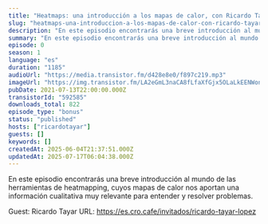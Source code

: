 ```yaml
---
title: "Heatmaps: una introducción a los mapas de calor, con Ricardo Tayar"
slug: "heatmaps-una-introduccion-a-los-mapas-de-calor-con-ricardo-tayar"
description: "En este episodio encontrarás una breve introducción al mundo de las herramientas de heatmapping, cuyos mapas de calor nos aportan una información cualitativa muy relevante para entender y resolver problemas.\n\nGuest: Ricardo Tayar\nURL: https://es.cro.cafe/invitados/ricardo-tayar-lopez"
summary: "En este episodio encontrarás una breve introducción al mundo de las herramientas de heatmapping, cuyos mapas de calor nos aportan una información cualitativa muy relevante para entender y resolver problemas."
episode: 0
season: 1
language: "es"
duration: "1185"
audioUrl: "https://media.transistor.fm/d428e8e0/f897c219.mp3"
imageUrl: "https://img.transistor.fm/LA2eGmL3naCA8fLfaXfGjx5OLaLkEENWonbqEJ-zPnk/rs:fill:3000:3000:1/q:60/aHR0cHM6Ly9pbWct/dXBsb2FkLXByb2R1/Y3Rpb24udHJhbnNp/c3Rvci5mbS82OGYz/NWZkY2M4MWVhYTk4/YzNlYWE0NzNhZTI0/ZjYzOS5qcGc.webp"
pubDate: 2021-07-13T22:00:00.000Z
transistorId: "592585"
downloads_total: 822
episode_type: "bonus"
status: "published"
hosts: ["ricardotayar"]
guests: []
keywords: []
createdAt: 2025-06-04T21:37:51.000Z
updatedAt: 2025-07-17T06:04:38.000Z
---
```


En este episodio encontrarás una breve introducción al mundo de las herramientas de heatmapping, cuyos mapas de calor nos aportan una información cualitativa muy relevante para entender y resolver problemas.

Guest: Ricardo Tayar
URL: https://es.cro.cafe/invitados/ricardo-tayar-lopez
